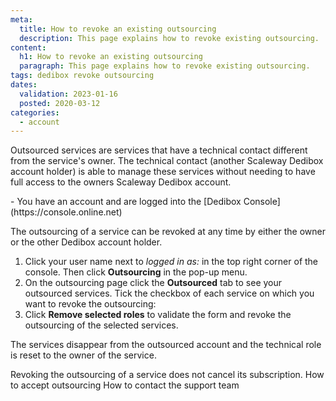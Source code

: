 ```yaml
---
meta:
  title: How to revoke an existing outsourcing
  description: This page explains how to revoke existing outsourcing.
content:
  h1: How to revoke an existing outsourcing
  paragraph: This page explains how to revoke existing outsourcing.
tags: dedibox revoke outsourcing
dates:
  validation: 2023-01-16
  posted: 2020-03-12
categories:
  - account
---
```


Outsourced services are services that have a technical contact different from the service's owner. The technical contact (another Scaleway Dedibox account holder) is able to manage these services without needing to have full access to the owners Scaleway Dedibox account.

<Message type="requirement">
  - You have an account and are logged into the [Dedibox Console](https://console.online.net) 
</Message>

The outsourcing of a service can be revoked at any time by either the owner or the other Dedibox account holder.


1. Click your user name next to _logged in as:_ in the top right corner of the console. Then click **Outsourcing** in the pop-up menu.
    <Lightbox src="scaleway-dedibox-console-outsourcing-menu.webp" width="300" alt="" />
2. On the outsourcing page click the **Outsourced** tab to see your outsourced services. Tick the checkbox of each service on which you want to revoke the outsourcing:
    <Lightbox src="scaleway-dedibox-console-outsourcing-revoke.webp" width="600" alt="" />
3. Click **Remove selected roles** to validate the form and revoke the outsourcing of the selected services.

The services disappear from the outsourced account and the technical role is reset to the owner of the service.

<Message type="note">
  Revoking the outsourcing of a service does not cancel its subscription.
</Message>


<Navigation title="See Also">
  <PreviousButton to="/dedibox-console/my-account/how-to/accept-outsourcing/">How to accept outsourcing</PreviousButton>
  <NextButton to="/dedibox-console/my-account/how-to/contact-support">How to contact the support team</NextButton>
</Navigation>